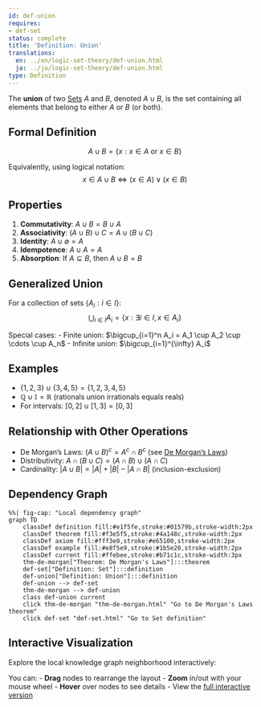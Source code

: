 ```yaml
---
id: def-union
requires:
- def-set
status: complete
title: 'Definition: Union'
translations:
  en: ../en/logic-set-theory/def-union.html
  ja: ../ja/logic-set-theory/def-union.html
type: Definition
---
```


The **union** of two [Sets](def-set.qmd) $A$ and $B$, denoted $A \cup B$, is the set containing all elements that belong to either $A$ or $B$ (or both).

## Formal Definition

$$A \cup B = \{x : x \in A \text{ or } x \in B\}$$

Equivalently, using logical notation:
$$x \in A \cup B \iff (x \in A) \lor (x \in B)$$

## Properties

1. **Commutativity**: $A \cup B = B \cup A$
2. **Associativity**: $(A \cup B) \cup C = A \cup (B \cup C)$
3. **Identity**: $A \cup \emptyset = A$
4. **Idempotence**: $A \cup A = A$
5. **Absorption**: If $A \subseteq B$, then $A \cup B = B$

## Generalized Union

For a collection of sets $\{A_i : i \in I\}$:
$$\bigcup_{i \in I} A_i = \{x : \exists i \in I, x \in A_i\}$$

Special cases:
- Finite union: $\bigcup_{i=1}^n A_i = A_1 \cup A_2 \cup \cdots \cup A_n$
- Infinite union: $\bigcup_{i=1}^{\infty} A_i$

## Examples

- $\{1, 2, 3\} \cup \{3, 4, 5\} = \{1, 2, 3, 4, 5\}$
- $\mathbb{Q} \cup \mathbb{I} = \mathbb{R}$ (rationals union irrationals equals reals)
- For intervals: $[0, 2] \cup [1, 3] = [0, 3]$

## Relationship with Other Operations

- De Morgan's Laws: $(A \cup B)^c = A^c \cap B^c$ (see [De Morgan's Laws](thm-de-morgan.qmd))
- Distributivity: $A \cap (B \cup C) = (A \cap B) \cup (A \cap C)$
- Cardinality: $|A \cup B| = |A| + |B| - |A \cap B|$ (inclusion-exclusion)

## Dependency Graph

```mermaid
%%| fig-cap: "Local dependency graph"
graph TD
    classDef definition fill:#e1f5fe,stroke:#01579b,stroke-width:2px
    classDef theorem fill:#f3e5f5,stroke:#4a148c,stroke-width:2px
    classDef axiom fill:#fff3e0,stroke:#e65100,stroke-width:2px
    classDef example fill:#e8f5e9,stroke:#1b5e20,stroke-width:2px
    classDef current fill:#ffebee,stroke:#b71c1c,stroke-width:3px
    thm-de-morgan["Theorem: De Morgan's Laws"]:::theorem
    def-set["Definition: Set"]:::definition
    def-union["Definition: Union"]:::definition
    def-union --> def-set
    thm-de-morgan --> def-union
    class def-union current
    click thm-de-morgan "thm-de-morgan.html" "Go to De Morgan's Laws theorem"
    click def-set "def-set.html" "Go to Set definition"
```

## Interactive Visualization

Explore the local knowledge graph neighborhood interactively:

::: {.graph-viz data-id="def-union" data-width="700" data-height="500"}
:::

You can:
- **Drag** nodes to rearrange the layout
- **Zoom** in/out with your mouse wheel
- **Hover** over nodes to see details
- View the [full interactive version](../../output/interactive/def-union.html){target="_blank"}
